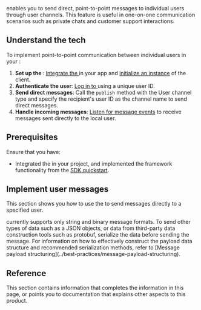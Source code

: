 
<PlatformWrapper platform="[android, ios, macos, linux-cpp, web]">
<Vpd k="NAME" /> enables you to send direct, point-to-point messages to individual users through user channels. This feature is useful in one-on-one communication scenarios such as private chats and customer support interactions.

## Understand the tech

To implement point-to-point communication between individual users in your <Vpl k="CLIENT"/>:

1. **Set up the <Vpd k="SDK" />**: [Integrate the <Vpd k="SDK" />](../get-started/sdk-quickstart#integrate-the-sdk) in your app and [initialize an instance](../get-started/sdk-quickstart#initialize-the-signaling-engine) of the <Vpd k="NAME" /> client.
2. **Authenticate the user**: [Log in to <Vg k="SIG" />](../get-started/sdk-quickstart#log-in-to-signaling) using a unique user ID.
3. **Send direct messages**: Call the `publish` method with the User channel type and specify the recipient's user ID as the channel name to send direct messages.
4. **Handle incoming messages**: [Listen for message events](../get-started/sdk-quickstart#add-an-event-listener) to receive messages sent directly to the local user.

## Prerequisites

Ensure that you have:

* Integrated the <Vpd k="SDK" /> in your project, and implemented the framework functionality from the [SDK quickstart](../get-started/sdk-quickstart).

## Implement user messages

This section shows you how to use the <Vpd k="SDK" /> to send messages directly to a specified user.

<ProjectImplement/>

<Admonition type="info">
<Vg k="SIG" /> currently supports only string and binary message formats. To send other types of data such as a JSON objects, or data from third-party data construction tools such as protobuf, serialize the data before sending the message. For information on how to effectively construct the payload data structure and recommended serialization methods, refer to [Message payload structuring](../best-practices/message-payload-structuring).
</Admonition>

## Reference

This section contains information that completes the information in this page, or points you to documentation that explains other aspects to this product.

<Reference/>
</PlatformWrapper>

<PlatformWrapper notAllowed="[android, ios, macos, linux-cpp, web]">
<NotAvailable />
</PlatformWrapper>

